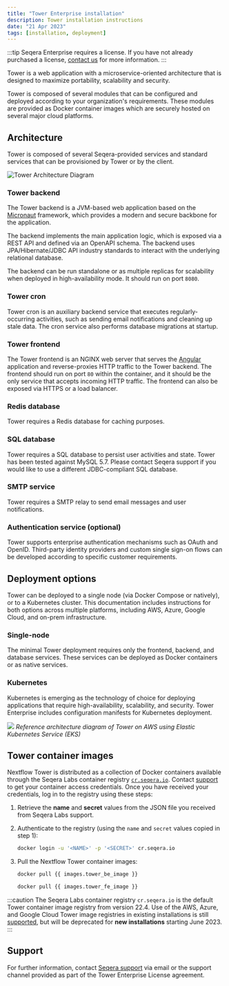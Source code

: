 ```yaml
---
title: "Tower Enterprise installation"
description: Tower installation instructions
date: "21 Apr 2023"
tags: [installation, deployment]
---
```


:::tip
Seqera Enterprise requires a license. If you have not already purchased a license, [contact us](https://seqera.io/contact-us/) for more information.
:::

Tower is a web application with a microservice-oriented architecture that is designed to maximize portability, scalability and security.

Tower is composed of several modules that can be configured and deployed according to your organization's requirements. These modules are provided as Docker container images which are securely hosted on several major cloud platforms.

## Architecture

Tower is composed of several Seqera-provided services and standard services that can be provisioned by Tower or by the client.

![Tower Architecture Diagram](./_images/tower_reference_architecture.png)

### Tower backend

The Tower backend is a JVM-based web application based on the [Micronaut](https://micronaut.io/) framework, which provides a modern and secure backbone for the application.

The backend implements the main application logic, which is exposed via a REST API and defined via an OpenAPI schema. The backend uses JPA/Hibernate/JDBC API industry standards to interact with the underlying relational database.

The backend can be run standalone or as multiple replicas for scalability when deployed in high-availability mode. It should run on port `8080`.

### Tower cron

Tower cron is an auxiliary backend service that executes regularly-occurring activities, such as sending email notifications and cleaning up stale data. The cron service also performs database migrations at startup.

### Tower frontend

The Tower frontend is an NGINX web server that serves the [Angular](https://angular.io/) application and reverse-proxies HTTP traffic to the Tower backend. The frontend should run on port `80` within the container, and it should be the only service that accepts incoming HTTP traffic. The frontend can also be exposed via HTTPS or a load balancer.

### Redis database

Tower requires a Redis database for caching purposes.

### SQL database

Tower requires a SQL database to persist user activities and state. Tower has been tested against MySQL 5.7. Please contact Seqera support if you would like to use a different JDBC-compliant SQL database.

### SMTP service

Tower requires a SMTP relay to send email messages and user notifications.

### Authentication service (optional)

Tower supports enterprise authentication mechanisms such as OAuth and OpenID. Third-party identity providers and custom single sign-on flows can be developed according to specific customer requirements.

## Deployment options

Tower can be deployed to a single node (via Docker Compose or natively), or to a Kubernetes cluster. This documentation includes instructions for both options across multiple platforms, including AWS, Azure, Google Cloud, and on-prem infrastructure.

### Single-node

The minimal Tower deployment requires only the frontend, backend, and database services. These services can be deployed as Docker containers or as native services.

### Kubernetes

Kubernetes is emerging as the technology of choice for deploying applications that require high-availability, scalability, and security. Tower Enterprise includes configuration manifests for Kubernetes deployment.

![](./_images/tower_reference_architecture_aws.png)
_Reference architecture diagram of Tower on AWS using Elastic Kubernetes Service (EKS)_

## Tower container images

Nextflow Tower is distributed as a collection of Docker containers available through the Seqera Labs
container registry [`cr.seqera.io`](https://cr.seqera.io). Contact [support](https://support.seqera.io) to get your container access credentials. Once you have received your credentials, log in to the registry using these steps:

1. Retrieve the **name** and **secret** values from the JSON file you received from Seqera Labs support.

2. Authenticate to the registry (using the `name` and `secret` values copied in step 1):

   ```bash
   docker login -u '<NAME>' -p '<SECRET>' cr.seqera.io
   ```

3. Pull the Nextflow Tower container images:

   ```bash
   docker pull {{ images.tower_be_image }}

   docker pull {{ images.tower_fe_image }}
   ```

:::caution
The Seqera Labs container registry `cr.seqera.io` is the default Tower container image registry from version 22.4. Use of the AWS, Azure, and Google Cloud Tower image registries in existing installations is still [supported](./advanced-topics/seqera-container-images.mdx), but will be deprecated for **new installations** starting June 2023.
:::

## Support

For further information, contact [Seqera support](mailto:support@seqera.io) via email or the support channel provided as part of the Tower Enterprise License agreement.

